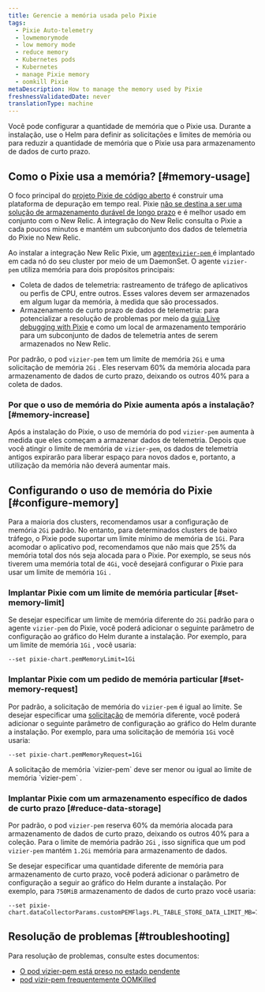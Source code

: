 ```yaml
---
title: Gerencie a memória usada pelo Pixie
tags:
  - Pixie Auto-telemetry
  - lowmemorymode
  - low memory mode
  - reduce memory
  - Kubernetes pods
  - Kubernetes
  - manage Pixie memory
  - oomkill Pixie
metaDescription: How to manage the memory used by Pixie
freshnessValidatedDate: never
translationType: machine
---
```


Você pode configurar a quantidade de memória que o Pixie usa. Durante a instalação, use o Helm para definir as solicitações e limites de memória ou para reduzir a quantidade de memória que o Pixie usa para armazenamento de dados de curto prazo.

## Como o Pixie usa a memória? [#memory-usage]

O foco principal do [projeto Pixie de código aberto](https://github.com/pixie-io/pixie) é construir uma plataforma de depuração em tempo real. Pixie [não se destina a ser uma solução de armazenamento durável de longo prazo](https://docs.px.dev/about-pixie/faq/#data-collection-how-much-data-does-pixie-store) e é melhor usado em conjunto com o New Relic. A integração do New Relic consulta o Pixie a cada poucos minutos e mantém um subconjunto dos dados de telemetria do Pixie no New Relic.

Ao instalar a integração New Relic Pixie, um [agente`vizier-pem` ](https://docs.px.dev/reference/architecture/#vizier)é implantado em cada nó do seu cluster por meio de um DaemonSet. O agente `vizier-pem` utiliza memória para dois propósitos principais:

* Coleta de dados de telemetria: rastreamento de tráfego de aplicativos ou perfis de CPU, entre outros. Esses valores devem ser armazenados em algum lugar da memória, à medida que são processados.
* Armazenamento de curto prazo de dados de telemetria: para potencializar a resolução de problemas por meio da [guia Live debugging with Pixie](/docs/kubernetes-pixie/auto-telemetry-pixie/understand-use-data/live-debugging-with-pixie) e como um local de armazenamento temporário para um subconjunto de dados de telemetria antes de serem armazenados no New Relic.

Por padrão, o pod `vizier-pem` tem um limite de memória `2Gi` e uma solicitação de memória `2Gi` . Eles reservam 60% da memória alocada para armazenamento de dados de curto prazo, deixando os outros 40% para a coleta de dados.

### Por que o uso de memória do Pixie aumenta após a instalação? [#memory-increase]

Após a instalação do Pixie, o uso de memória do pod `vizier-pem` aumenta à medida que eles começam a armazenar dados de telemetria. Depois que você atingir o limite de memória de `vizier-pem`, os dados de telemetria antigos expirarão para liberar espaço para novos dados e, portanto, a utilização da memória não deverá aumentar mais.

## Configurando o uso de memória do Pixie [#configure-memory]

Para a maioria dos clusters, recomendamos usar a configuração de memória `2Gi` padrão. No entanto, para determinados clusters de baixo tráfego, o Pixie pode suportar um limite mínimo de memória de `1Gi`. Para acomodar o aplicativo pod, recomendamos que não mais que 25% da memória total dos nós seja alocada para o Pixie. Por exemplo, se seus nós tiverem uma memória total de `4Gi`, você desejará configurar o Pixie para usar um limite de memória `1Gi` .

### Implantar Pixie com um limite de memória particular [#set-memory-limit]

Se desejar especificar um limite de memória diferente do `2Gi` padrão para o agente `vizier-pem` do Pixie, você poderá adicionar o seguinte parâmetro de configuração ao gráfico do Helm durante a instalação. Por exemplo, para um limite de memória `1Gi` , você usaria:

```
--set pixie-chart.pemMemoryLimit=1Gi
```

### Implantar Pixie com um pedido de memória particular [#set-memory-request]

Por padrão, a solicitação de memória do `vizier-pem` é igual ao limite. Se desejar especificar uma [solicitação](https://kubernetes.io/docs/concepts/configuration/manage-resources-containers/#requests-and-limits) de memória diferente, você poderá adicionar o seguinte parâmetro de configuração ao gráfico do Helm durante a instalação. Por exemplo, para uma solicitação de memória `1Gi` você usaria:

```
--set pixie-chart.pemMemoryRequest=1Gi
```

<Callout variant="important">
  A solicitação de memória `vizier-pem` deve ser menor ou igual ao limite de memória `vizier-pem` .
</Callout>

### Implantar Pixie com um armazenamento específico de dados de curto prazo [#reduce-data-storage]

Por padrão, o pod `vizier-pem` reserva 60% da memória alocada para armazenamento de dados de curto prazo, deixando os outros 40% para a coleção. Para o limite de memória padrão `2Gi` , isso significa que um pod `vizier-pem` mantém `1.2Gi` memória para armazenamento de dados.

Se desejar especificar uma quantidade diferente de memória para armazenamento de curto prazo, você poderá adicionar o parâmetro de configuração a seguir ao gráfico do Helm durante a instalação. Por exemplo, para `750MiB` armazenamento de dados de curto prazo você usaria:

```
--set pixie-chart.dataCollectorParams.customPEMFlags.PL_TABLE_STORE_DATA_LIMIT_MB=750
```

## Resolução de problemas [#troubleshooting]

Para resolução de problemas, consulte estes documentos:

* [O pod vizier-pem está preso no estado pendente](/docs/kubernetes-pixie/auto-telemetry-pixie/troubleshooting/pods-stuck-pending)
* [pod vizir-pem frequentemente OOMKilled](/docs/kubernetes-pixie/auto-telemetry-pixie/troubleshooting/pods-frequently-oomkilled)